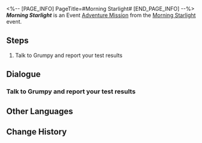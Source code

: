 <%-- [PAGE_INFO]
PageTitle=#Morning Starlight#
[END_PAGE_INFO] --%>
{{Stub|Dialogue.}}
{{Mission Infobox
|id            = 8032302
|title         = 
|image         = <!--Mission Morning Starlight.png-->
|type          = Adventure
|event_name    = Morning Starlight
|chapter       = 
|requirements  = [[Adventure Mission]] ''[[Morning Starlight]]'' completed
|summary       = <!--official mission summary from Fate's Atlas-->
|characters    = Grumpy; Metauna; Trailblazer
|startLocation = [[Herta Space Station]] - [[Master Control Zone]]
|world         = Herta Space Station
|area          = Master Control Zone
|prev          = 
|next          = 
|rewards       = Credit*5,000
}}
'''''Morning Starlight''''' is an Event [[Adventure Mission]] from the [[Morning Starlight]] event.

==Steps==
# Talk to Grumpy and report your test results

<!--
==Gameplay Notes==

--><!--
==Trial Character==

-->
==Dialogue==
{{Stub Dialogue}}
{{Dialogue End}}

===Talk to Grumpy and report your test results{{subst:void|<!--803230202-->}}===
{{Mission Description|type=adventure|location=Master Control Zone|update|You test the whole Morning Starlight once on the terminal. Now, you can submit your concluded task to Grumpy and the others.<br />Speaking of which, the reward for this test... Asta should have transferred the money, right?}}
{{Dialogue Start}}
:{{tx}}
{{Dialogue End}}

==Other Languages==
{{Other Languages
|en   = Morning Starlight
|zhs  = 星芒启明
|zht  = 星芒啟明
|ja   = スターライト・トワイライト
|ko   = 계몽의 별빛
|es   = Lucero del alba
|fr   = Éclat stellaire de l'aube
|ru   = Сияние утренней звезды
|th   = แสงดาวทอประกาย
|vi   = Ánh Sao Ban Mai
|de   = Morgensternenlicht
|id   = Cahaya Bintang Kejora
|pt   = Brilho Estelar do Alvorecer
}}

==Change History==
{{Change History|3.2}}
